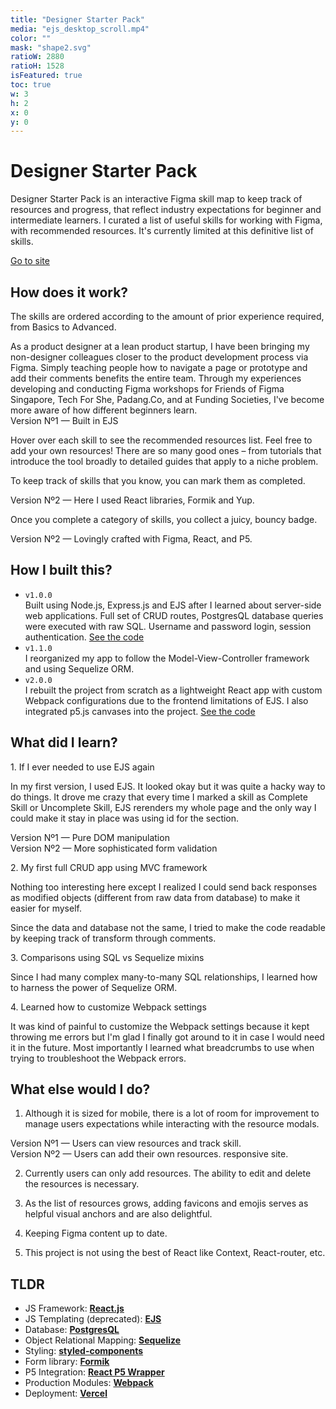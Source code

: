 ```yaml
---
title: "Designer Starter Pack"
media: "ejs_desktop_scroll.mp4"
color: ""
mask: "shape2.svg"
ratioW: 2880
ratioH: 1528
isFeatured: true
toc: true
w: 3
h: 2
x: 0
y: 0
---
```


<PostLayout>

# Designer Starter Pack

Designer Starter Pack is an interactive Figma skill map to keep track of resources and progress, that reflect industry expectations for beginner
and intermediate learners. I curated a list of useful skills for working with Figma, with recommended resources. It's currently limited at this
definitive list of skills.

</PostLayout>

<a className="visit-website" href="https://designerstarterpack.lol">
  Go to site
</a>

<div className="margin-top-36">
  <h2>How does it work?</h2>
</div>

<div className="container-fluid margin-top-36">
  <div className="row d-flex">
    <div className="col-md-4 padding-right-24">
      <p>
        The skills are ordered according to the amount of prior experience
        required, from Basics to Advanced.
      </p>
      <AccordionContainer title={"How did I choose the skills?"}>
        As a product designer at a lean product startup, I have been bringing my
        non-designer colleagues closer to the product development process via
        Figma. Simply teaching people how to navigate a page or prototype and
        add their comments benefits the entire team. Through my experiences
        developing and conducting Figma workshops for Friends of Figma
        Singapore, Tech For She, Padang.Co, and at Funding Societies, I've
        become more aware of how different beginners learn.
      </AccordionContainer>
    </div>
    <div className="col-md-8">
      <LoopingVideo src="/images/work/designer-starter-pack/ejs_desktop_scroll.mp4" />
      <figcaption>Version Nº1 — Built in EJS</figcaption>
    </div>
  </div>
</div>

<div className="container-fluid margin-top-36">
  <div className="row d-flex">
    <div className="col-md-4 padding-right-24">
      <p>
        Hover over each skill to see the recommended resources list. Feel free
        to add your own resources! There are so many good ones – from tutorials
        that introduce the tool broadly to detailed guides that apply to a niche
        problem.
      </p>
      <p>
        To keep track of skills that you know, you can mark them as completed.
      </p>
    </div>
    <div className="col-md-8">
      <LoopingVideo src="/images/work/designer-starter-pack/adding_new_resource.mp4" />
      <figcaption>
        Version Nº2 — Here I used React libraries, Formik and Yup.
      </figcaption>
    </div>
  </div>
</div>

<div className="container-fluid margin-top-36">
  <div className="row d-flex">
    <div className="col-md-4 padding-right-24">
      <p>
        Once you complete a category of skills, you collect a juicy, bouncy
        badge.
      </p>
    </div>
    <div className="col-md-8">
      <LoopingVideo src="/images/work/designer-starter-pack/bouncing_badges_2.mp4" />
      <figcaption>
        Version Nº2 — Lovingly crafted with Figma, React, and P5.
      </figcaption>
    </div>
  </div>
</div>

<PostLayout>

## How I built this?

- `v1.0.0`  
  Built using Node.js, Express.js and EJS after I learned about server-side web applications. Full set of CRUD routes, PostgresQL database queries were executed with raw SQL. Username and password login, session authentication.
  [See the code](https://github.com/samanthadotdesign/designerstarterpack)
- `v1.1.0`  
  I reorganized my app to follow the Model-View-Controller framework and using Sequelize ORM.
- `v2.0.0`  
  I rebuilt the project from scratch as a lightweight React app with custom Webpack configurations due to the frontend limitations of EJS. I also integrated p5.js canvases into the project.
  [See the code](https://github.com/samanthadotdesign/dsp)

</PostLayout>

<PostLayout>

## What did I learn?

<p className="lesson-header">1. If I ever needed to use EJS again</p>

In my first version, I used EJS. It looked okay but it was quite a hacky way to do things. It drove me crazy that every time I marked a skill as Complete Skill or Uncomplete Skill, EJS rerenders my whole page and the only way I could make it stay in place was using id for the section.

</PostLayout>

<div className="container-fluid margin-top-36">
  <div className="row d-flex justify-content-between">
    <div className="col-md-6 md:padding-right-24">
      <LoopingVideo src="/images/work/designer-starter-pack/ejs_desktop_modal.mp4" />
      <figcaption>Version Nº1 — Pure DOM manipulation</figcaption>
    </div>
    <div className="col-md-6 md:padding-left-24">
      <LoopingVideo src="/images/work/designer-starter-pack/react_desktop_modal.mp4" />
      <figcaption>Version Nº2 — More sophisticated form validation</figcaption>
    </div>
  </div>
</div>

<PostLayout>

<p className="lesson-header">2. My first full CRUD app using MVC framework</p>

Nothing too interesting here except I realized I could send back responses as modified objects (different from raw data from database) to make it easier for myself.

Since the data and database not the same, I tried to make the code readable by keeping track of transform through comments.

<p className="lesson-header">3. Comparisons using SQL vs Sequelize mixins</p>

<MarkdownImage
  src="/images/work/designer-starter-pack/erd.png"
  width="1902px"
  height="1182px"
  layout="fill"
/>

<p className="margin-top-36">
  Since I had many complex many-to-many SQL relationships, I learned how to
  harness the power of Sequelize ORM.
</p>

<p className="lesson-header">4. Learned how to customize Webpack settings</p>

It was kind of painful to customize the Webpack settings because it kept throwing me errors but I'm glad I finally got around to it in case I would need it in the future. Most importantly I learned what breadcrumbs to use when trying to troubleshoot the Webpack errors.

</PostLayout>

<PostLayout>

## What else would I do?

1. Although it is sized for mobile, there is a lot of room for improvement to manage users expectations while interacting with the resource modals.

</PostLayout>

<div className="container-fluid margin-top-36">
  <div className="row d-flex justify-content-around max-height-400">
    <div className="col-md-6">
      <LoopingVideoMobile src="/images/work/designer-starter-pack/ejs_mobile_modal.mp4" />
      <figcaption>
        Version Nº1 — Users can view resources and track skill.
      </figcaption>
    </div>
    <div className="col-md-6">
      <LoopingVideoMobile src="/images/work/designer-starter-pack/react_mobile_form.mp4" />
      <figcaption>
        Version Nº2 — Users can add their own resources. responsive site.
      </figcaption>
    </div>
  </div>
</div>

<PostLayout>

2. Currently users can only add resources. The ability to edit and delete the resources is necessary.

3. As the list of resources grows, adding favicons and emojis serves as helpful visual anchors and are also delightful.

4. Keeping Figma content up to date.

5. This project is not using the best of React like Context, React-router, etc.

</PostLayout>

<PostLayout>

## TLDR

- JS Framework: **[React.js](https://reactjs.org/)**
- JS Templating (deprecated): **[EJS](https://ejs.co/)**
- Database: **[PostgresQL](https://www.postgresql.org/)**
- Object Relational Mapping: **[Sequelize](https://sequelize.org/)**
- Styling: **[styled-components](https://styled-components.com/)**
- Form library: **[Formik](https://formik.org/)**
- P5 Integration: **[React P5 Wrapper](https://www.npmjs.com/package/react-p5-wrapper)**
- Production Modules: **[Webpack](https://webpack.js.org/)**
- Deployment: **[Vercel](https://vercel.com/)**

</PostLayout>
